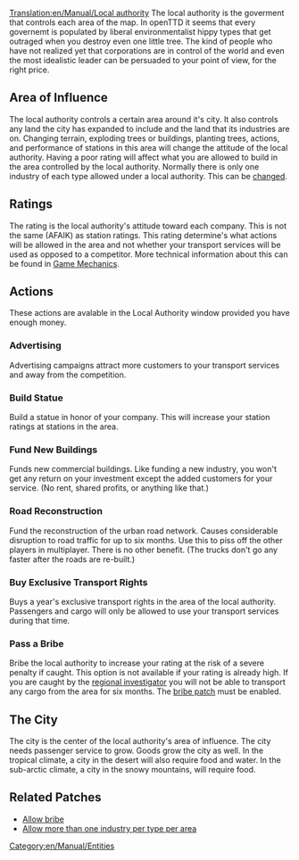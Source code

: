 [[Translation:en/Manual/Local authority]]
The local authority is the goverment that controls each area of the map. In openTTD it seems that every governemt is populated by liberal environmentalist hippy types that get outraged when you destroy even one little tree. The kind of people who have not realized yet that corporations are in control of the world and even the most idealistic leader can be persuaded to your point of view, for the right price. 

==Area of Influence==
The local authority controls a certain area around it's city. It also controls any land the city has expanded to include and the land that its industries are on. Changing terrain, exploding trees or buildings, planting trees, actions, and performance of stations in this area will change the attitude of the local authority. Having a poor rating will affect what you are allowed to build in the area controlled by the local authority. Normally there is only one industry of each type allowed  under a local authority. This can be [[en/Archive/Manual/Settings/Multiple industries per town|changed]].

==Ratings==
The rating is the local authority's attitude toward each company. This is not the same (AFAIK) as station ratings. This rating determine's what actions will be allowed in the area and not whether your transport services will be used as opposed to a competitor.
More technical information about this can be found in [[en/Manual/Game Mechanics/Main Page|Game Mechanics]].
==Actions==
These actions are avalable in the Local Authority window provided you have enough money.

===Advertising===
Advertising campaigns attract more customers to your transport services and away from the competition.

===Build Statue===
Build a statue in honor of your company. This will increase your station ratings at stations in the area.

===Fund New Buildings===
Funds new commercial buildings. Like funding a new industry, you won't get any return on your investment except the added customers for your service. (No rent, shared profits, or anything like that.)

===Road Reconstruction===
Fund the reconstruction of the urban road network. Causes considerable disruption to road traffic for up to six months. Use this to piss off the other players in multiplayer. There is no other benefit. (The trucks don't go any faster after the roads are re-built.)

===Buy Exclusive Transport Rights===
Buys a year's exclusive transport rights in the area of the local authority. Passengers and cargo will only be allowed to use your transport services during that time.

===Pass a Bribe===
Bribe the local authority to increase your rating at the risk of a severe penalty if caught. This option is not available if your rating is already high. If you are caught by the [[en/Archive/Manual/Regional Investigator|regional investigator]] you will not be able to transport any cargo from the area for six months. The [[en/Archive/Manual/Settings/Bribe authority|bribe patch]] must be enabled.

==The City==
The city is the center of the local authority's area of influence.
The city needs passenger service to grow. Goods grow the city as well. In the tropical climate, a city in the desert will also require food and water. In the sub-arctic climate, a city in the snowy mountains, will require food.

==Related Patches==
*[[en/Archive/Manual/Settings/Bribe authority|Allow bribe]]
*[[en/Archive/Manual/Settings/Multiple industries per town|Allow more than one industry per type per area]]

[[Category:en/Manual/Entities]]